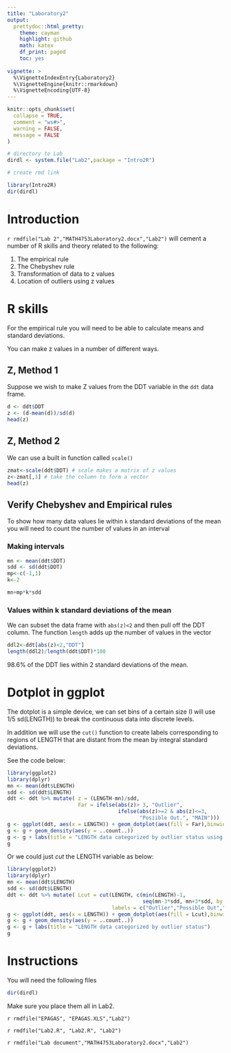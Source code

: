 ```yaml
---
title: "Laboratory2"
output: 
  prettydoc::html_pretty:
    theme: cayman
    highlight: github
    math: katex
    df_print: paged
    toc: yes
             
vignette: >
  %\VignetteIndexEntry{Laboratory2}
  %\VignetteEngine{knitr::rmarkdown}
  %\VignetteEncoding{UTF-8}
---
```


```r
knitr::opts_chunk$set(
  collapse = TRUE,
  comment = "ws#>",
  warning = FALSE,
  message = FALSE
)

# directory to Lab
dirdl <- system.file("Lab2",package = "Intro2R")

# create rmd link

library(Intro2R)
dir(dirdl)

```



# Introduction

`r rmdfile("Lab 2","MATH4753Laboratory2.docx","Lab2")` will cement a number of R skills and theory related to the following:

  1.	The empirical rule
  2.	The Chebyshev rule
  3.	Transformation of data to z values
  4.	Location of outliers using z values
  

# R skills

For the empirical rule you will need to be able to calculate means and standard deviations.

You can make z values in a number of different ways.

## Z, Method 1

Suppose we wish to make Z values from the DDT variable in the `ddt` data frame.

```r
d <- ddt$DDT
z <- (d-mean(d))/sd(d)
head(z)
```

## Z, Method 2

We can use a built in function called `scale()`

```r
zmat<-scale(ddt$DDT) # scale makes a matrix of z values
z<-zmat[,1] # take the column to form a vector
head(z)
```

## Verify Chebyshev and Empirical rules

To show how many data values lie within `k` standard deviations of the mean you will need to count the number of values in an interval

### Making intervals

```r
mn <- mean(ddt$DDT)
sdd <- sd(ddt$DDT)
mp<-c(-1,1)
k<-2

mn+mp*k*sdd

```

### Values within k standard deviations of the mean

We can subset the data frame with `abs(z)<2` and then pull off the DDT column.
The function `length` adds up the number of values in the vector

```r
ddl2<-ddt[abs(z)<2,"DDT"]
length(ddl2)/length(ddt$DDT)*100
```
98.6% of the DDT lies within 2 standard deviations of the mean.

# Dotplot in ggplot

The dotplot is a simple device, we can set bins of a certain size (I will use 1/5 sd(LENGTH)) to break the continuous data into discrete levels.

In addition we will use the `cut()` function to create labels corresponding to regions of LENGTH that are distant from the mean by integral standard deviations.

See the code below:

```r
library(ggplot2)
library(dplyr)
mn <- mean(ddt$LENGTH)
sdd <- sd(ddt$LENGTH)
ddt <- ddt %>% mutate( z = (LENGTH-mn)/sdd, 
                       Far = ifelse(abs(z)> 3, "Outlier", 
                                    ifelse(abs(z)>=2 & abs(z)<=3, 
                                           "Posiible Out.", "MAIN")))
g <- ggplot(ddt, aes(x = LENGTH)) + geom_dotplot(aes(fill = Far),binwidth = 1/5*sdd)
g <- g + geom_density(aes(y = ..count..))
g <- g + labs(title = "LENGTH data categorized by outlier status using z")
g
```

Or we could just *cut* the LENGTH variable as below:

```r
library(ggplot2)
library(dplyr)
mn <- mean(ddt$LENGTH)
sdd <- sd(ddt$LENGTH)
ddt <- ddt %>% mutate( Lcut = cut(LENGTH, c(min(LENGTH)-1, 
                                            seq(mn-3*sdd, mn+3*sdd, by = sdd), max(LENGTH)),
                                  labels = c("Outlier","Possible Out","Main","Main", "Main","Main", "Possible Out", "Outlier")))
g <- ggplot(ddt, aes(x = LENGTH)) + geom_dotplot(aes(fill = Lcut),binwidth = 1/5*sdd)
g <- g + geom_density(aes(y = ..count..))
g <- g + labs(title = "LENGTH data categorized by outlier status")
g
```


# Instructions

You will need the following files

```r
dir(dirdl)
```

Make sure you place them all in Lab2.

`r rmdfile("EPAGAS", "EPAGAS.XLS","Lab2")`

`r rmdfile("Lab2.R", "Lab2.R", "Lab2")`

`r rmdfile("Lab document","MATH4753Laboratory2.docx","Lab2")`


